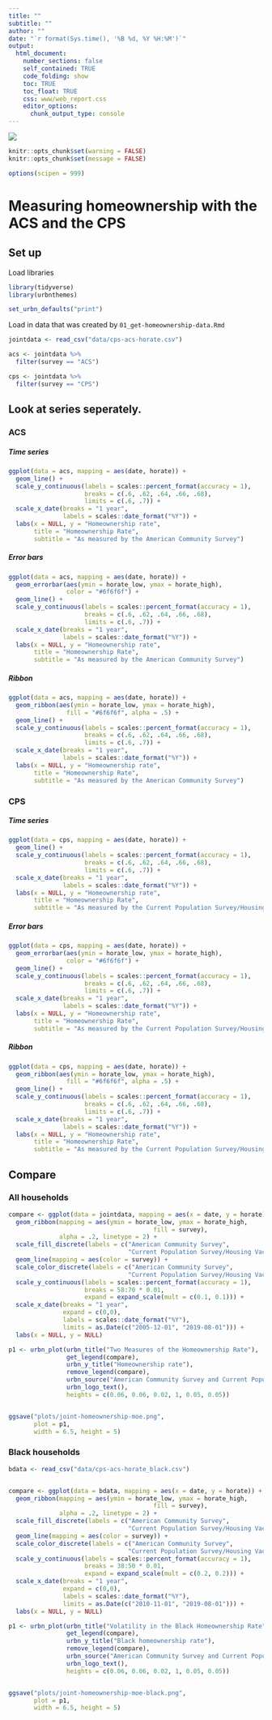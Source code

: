 ```yaml
---
title: ""
subtitle: ""
author: ""
date: "`r format(Sys.time(), '%B %d, %Y %H:%M')`"
output:
  html_document:
    number_sections: false
    self_contained: TRUE
    code_folding: show
    toc: TRUE
    toc_float: TRUE
    css: www/web_report.css
    editor_options:
      chunk_output_type: console
---
```


<link rel="stylesheet" href="//fonts.googleapis.com/css?family=Lato" />

![](www/images/urban-institute-logo.png)


```r
knitr::opts_chunk$set(warning = FALSE)
knitr::opts_chunk$set(message = FALSE)

options(scipen = 999)

```

# Measuring homeownership with the ACS and the CPS

## Set up

Load libraries

```r
library(tidyverse)
library(urbnthemes)

set_urbn_defaults("print")
```

Load in data that was created by `01_get-homeownership-data.Rmd`

```r

jointdata <- read_csv("data/cps-acs-horate.csv")

acs <- jointdata %>% 
  filter(survey == "ACS")

cps <- jointdata %>% 
  filter(survey == "CPS")
```

## Look at series seperately.

### ACS

#### {.tabset .tabset.fade}
##### Time series

```r

ggplot(data = acs, mapping = aes(date, horate)) +
  geom_line() +
  scale_y_continuous(labels = scales::percent_format(accuracy = 1),
                     breaks = c(.6, .62, .64, .66, .68),
                     limits = c(.6, .7)) +
  scale_x_date(breaks = "1 year",
               labels = scales::date_format("%Y")) +
  labs(x = NULL, y = "Homeownership rate",
       title = "Homeownership Rate",
       subtitle = "As measured by the American Community Survey")

```

##### Error bars

```r

ggplot(data = acs, mapping = aes(date, horate)) +
  geom_errorbar(aes(ymin = horate_low, ymax = horate_high),
                color = "#6f6f6f") +
  geom_line() +
  scale_y_continuous(labels = scales::percent_format(accuracy = 1),
                     breaks = c(.6, .62, .64, .66, .68),
                     limits = c(.6, .7)) +
  scale_x_date(breaks = "1 year",
               labels = scales::date_format("%Y")) +
  labs(x = NULL, y = "Homeownership rate",
       title = "Homeownership Rate",
       subtitle = "As measured by the American Community Survey")

```

##### Ribbon

```r
ggplot(data = acs, mapping = aes(date, horate)) +
  geom_ribbon(aes(ymin = horate_low, ymax = horate_high),
                fill = "#6f6f6f", alpha = .5) +
  geom_line() +
  scale_y_continuous(labels = scales::percent_format(accuracy = 1),
                     breaks = c(.6, .62, .64, .66, .68),
                     limits = c(.6, .7)) +
  scale_x_date(breaks = "1 year",
               labels = scales::date_format("%Y")) +
  labs(x = NULL, y = "Homeownership rate",
       title = "Homeownership Rate",
       subtitle = "As measured by the American Community Survey")
```


### CPS

#### {.tabset .tabset.fade}
##### Time series

```r

ggplot(data = cps, mapping = aes(date, horate)) +
  geom_line() +
  scale_y_continuous(labels = scales::percent_format(accuracy = 1),
                     breaks = c(.6, .62, .64, .66, .68),
                     limits = c(.6, .7)) +
  scale_x_date(breaks = "1 year",
               labels = scales::date_format("%Y")) +
  labs(x = NULL, y = "Homeownership rate",
       title = "Homeownership Rate",
       subtitle = "As measured by the Current Population Survey/Housing Vacancy Survey")

```

##### Error bars

```r

ggplot(data = cps, mapping = aes(date, horate)) +
  geom_errorbar(aes(ymin = horate_low, ymax = horate_high),
                color = "#6f6f6f") +
  geom_line() +
  scale_y_continuous(labels = scales::percent_format(accuracy = 1),
                     breaks = c(.6, .62, .64, .66, .68),
                     limits = c(.6, .7)) +
  scale_x_date(breaks = "1 year",
               labels = scales::date_format("%Y")) +
  labs(x = NULL, y = "Homeownership rate",
       title = "Homeownership Rate",
       subtitle = "As measured by the Current Population Survey/Housing Vacancy Survey")

```

##### Ribbon

```r
ggplot(data = cps, mapping = aes(date, horate)) +
  geom_ribbon(aes(ymin = horate_low, ymax = horate_high),
                fill = "#6f6f6f", alpha = .5) +
  geom_line() +
  scale_y_continuous(labels = scales::percent_format(accuracy = 1),
                     breaks = c(.6, .62, .64, .66, .68),
                     limits = c(.6, .7)) +
  scale_x_date(breaks = "1 year",
               labels = scales::date_format("%Y")) +
  labs(x = NULL, y = "Homeownership rate",
       title = "Homeownership Rate",
       subtitle = "As measured by the Current Population Survey/Housing Vacancy Survey")
```


## Compare

### All households

```r

compare <- ggplot(data = jointdata, mapping = aes(x = date, y = horate)) +
  geom_ribbon(mapping = aes(ymin = horate_low, ymax = horate_high,
                                        fill = survey), 
              alpha = .2, linetype = 2) +
  scale_fill_discrete(labels = c("American Community Survey",
                                 "Current Population Survey/Housing Vacancy Survey")) +
  geom_line(mapping = aes(color = survey)) +
  scale_color_discrete(labels = c("American Community Survey",
                                 "Current Population Survey/Housing Vacancy Survey")) +
  scale_y_continuous(labels = scales::percent_format(accuracy = 1),
                     breaks = 58:70 * 0.01,
                     expand = expand_scale(mult = c(0.1, 0.1))) +
  scale_x_date(breaks = "1 year",
               expand = c(0,0),
               labels = scales::date_format("%Y"),
               limits = as.Date(c("2005-12-01", "2019-08-01"))) +
  labs(x = NULL, y = NULL)

p1 <- urbn_plot(urbn_title("Two Measures of the Homeownership Rate"),
                get_legend(compare),
                urbn_y_title("Homeownership rate"),
                remove_legend(compare),
                urbn_source("American Community Survey and Current Population Survey/Housing Vacancy Survey."),
                urbn_logo_text(),
                heights = c(0.06, 0.06, 0.02, 1, 0.05, 0.05))


ggsave("plots/joint-homeownership-moe.png",
       plot = p1,
       width = 6.5, height = 5)


```

### Black households

```r

bdata <- read_csv("data/cps-acs-horate_black.csv")


compare <- ggplot(data = bdata, mapping = aes(x = date, y = horate)) +
  geom_ribbon(mapping = aes(ymin = horate_low, ymax = horate_high,
                                        fill = survey), 
              alpha = .2, linetype = 2) +
  scale_fill_discrete(labels = c("American Community Survey",
                                 "Current Population Survey/Housing Vacancy Survey")) +
  geom_line(mapping = aes(color = survey)) +
  scale_color_discrete(labels = c("American Community Survey",
                                 "Current Population Survey/Housing Vacancy Survey")) +
  scale_y_continuous(labels = scales::percent_format(accuracy = 1),
                     breaks = 38:50 * 0.01,
                     expand = expand_scale(mult = c(0.2, 0.2))) +
  scale_x_date(breaks = "1 year",
               expand = c(0,0),
               labels = scales::date_format("%Y"),
               limits = as.Date(c("2010-11-01", "2019-08-01"))) +
  labs(x = NULL, y = NULL)

p1 <- urbn_plot(urbn_title("Volatility in the Black Homeownership Rate"),
                get_legend(compare),
                urbn_y_title("Black homeownership rate"),
                remove_legend(compare),
                urbn_source("American Community Survey and Current Population Survey/Housing Vacancy Survey."),
                urbn_logo_text(),
                heights = c(0.06, 0.06, 0.02, 1, 0.05, 0.05))


ggsave("plots/joint-homeownership-moe-black.png",
       plot = p1,
       width = 6.5, height = 5)


```